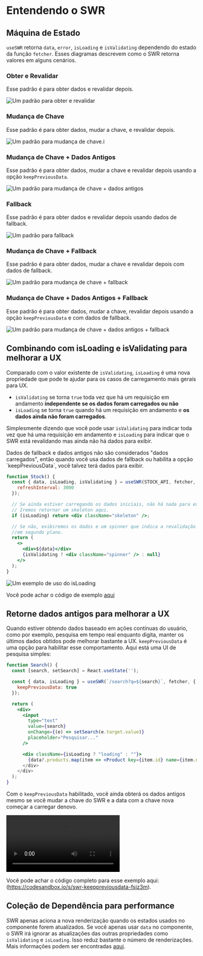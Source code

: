 
# Entendendo o SWR

## Máquina de Estado

`useSWR` retorna `data`, `error`, `isLoading` e `isValidating` dependendo do estado da função `fetcher`. Esses diagramas descrevem como o SWR retorna valores em alguns cenários.

### Obter e Revalidar

Esse padrão é para obter dados e revalidar depois.

![Um padrão para obter e revalidar](/img/understanding/fetch-and-revalidate.svg)

### Mudança de Chave

Esse padrão é para obter dados, mudar a chave, e revalidar depois.

![Um padrão para mudança de chave.](/img/understanding/key-change.svg)i

### Mudança de Chave + Dados Antigos

Esse padrão é para obter dados, mudar a chave e revalidar depois usando a opção `keepPreviousData`.

![Um padrão para mudança de chave + dados antigos](/img/understanding/key-change-previous-data.svg)

### Fallback

Esse padrão é para obter dados e revalidar depois usando dados de fallback.

![Um padrão para fallback](/img/understanding/fallback.svg)

### Mudança de Chave + Fallback

Esse padrão é para obter dados, mudar a chave e revalidar depois com dados de fallback.

![Um padrão para mudança de chave + fallback](/img/understanding/key-change-fallback.svg)

### Mudança de Chave + Dados Antigos + Fallback

Esse padrão é para obter dados, mudar a chave, revalidar depois usando a opção `keepPreviousData` e com dados de fallback.

![Um padrão para mudança de chave + dados antigos + fallback](/img/understanding/key-change-previous-data-fallback.svg)

## Combinando com isLoading e isValidating para melhorar a UX

Comparado com o valor existente de `isValidating`, `isLoading` é uma nova propriedade que pode te ajudar para os casos de carregamento mais gerais para UX.

- `isValidating` se torna `true` toda vez que há um requisição em andamento **independente se os dados foram carregados ou não**
- `isLoading` se torna `true` quando há um requisição em andamento e **os dados ainda não foram carregados**.

Simplesmente dizendo que você pode usar `isValidating` para indicar toda vez que há uma requisição em andamento e `isLoading` para indicar que o SWR está revalidando mas ainda não há dados para exibir.

<Callout emoji="📝">
  Dados de fallback e dados antigos não são considerados "dados carregados", então quando você usa dados de fallback ou habilita a opção `keepPreviousData`, você talvez terá dados para exibir.
</Callout>

```jsx
function Stock() {
  const { data, isLoading, isValidating } = useSWR(STOCK_API, fetcher, {
    refreshInterval: 3000
  });

  // Se ainda estiver carregando os dados iniciais, não há nada para exibir.
  // Iremos retornar um skeleton aqui.
  if (isLoading) return <div className="skeleton" />;

  // Se não, exibiremos os dados e um spinner que indica a revalidação
  //em segundo plano.
  return (
    <>
      <div>${data}</div>
      {isValidating ? <div className="spinner" /> : null}
    </>
  );
}
```

![Um exemplo de uso do isLoading](/img/understanding/isloading.gif)

Você pode achar o código de exemplo [aqui](https://codesandbox.io/s/swr-isloading-jtopow)

## Retorne dados antigos para melhorar a UX

Quando estiver obtendo dados baseado em ações contínuas do usuário, como por exemplo, pesquisa em tempo real enquanto digita, manter os últimos dados obtidos pode melhorar bastante a UX. `keepPreviousData` é uma opção para habilitar esse comportamento. Aqui está uma UI de pesquisa simples:

```jsx
function Search() {
  const [search, setSearch] = React.useState('');

  const { data, isLoading } = useSWR(`/search?q=${search}`, fetcher, {
    keepPreviousData: true
  });

  return (
    <div>
      <input
        type="text"
        value={search}
        onChange={(e) => setSearch(e.target.value)}
        placeholder="Pesquisar..."
      />

      <div className={isLoading ? "loading" : ""}>
        {data?.products.map(item => <Product key={item.id} name={item.name} />)
      </div>
    </div>
  );
}
```

Com o `keepPreviousData` habilitado, você ainda obterá os dados antigos mesmo se você mudar a chave do SWR e a data com a chave nova começar a carregar denovo.

<Video
  src="https://user-images.githubusercontent.com/3676859/163695903-a3eb1259-180e-41e0-821e-21c320201194.mp4"
  caption="Manter resultados de busca antigos quando keepPreviousData estiver habilitado"
  ratio={640/730}
/>

Você pode achar o código completo para esse exemplo aqui: (https://codesandbox.io/s/swr-keeppreviousdata-fsjz3m).

## Coleção de Dependência para performance

SWR apenas aciona a nova renderização quando os estados usados no componente forem atualizados. Se você apenas usar `data` no componente, o SWR irá ignorar as atualizações das outras propriedades como `isValidating` e `isLoading`. Isso reduz bastante o número de renderizações. Mais informações podem ser encontradas [aqui](/docs/advanced/performance#dependency-collection).
